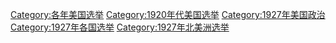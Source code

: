 [[Category:各年美国选举|Category:各年美国选举]]
[[Category:1920年代美国选举|Category:1920年代美国选举]]
[[Category:1927年美国政治|Category:1927年美国政治]]
[[Category:1927年各国选举|Category:1927年各国选举]]
[[Category:1927年北美洲选举|Category:1927年北美洲选举]]